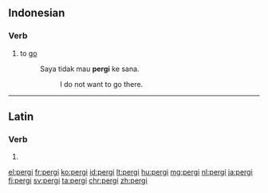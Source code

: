 ==Indonesian==

===Verb===
{{id-verb}}

# to [[go]]
#: Saya tidak mau '''pergi''' ke sana.
#:: I do not want to go there.

----

==Latin==

===Verb===
{{la-verb-form|pergī}}

# {{inflection of|pergō||pres|pasv|inf|lang=la}}

[[el:pergi]]
[[fr:pergi]]
[[ko:pergi]]
[[id:pergi]]
[[lt:pergi]]
[[hu:pergi]]
[[mg:pergi]]
[[nl:pergi]]
[[ja:pergi]]
[[fi:pergi]]
[[sv:pergi]]
[[ta:pergi]]
[[chr:pergi]]
[[zh:pergi]]